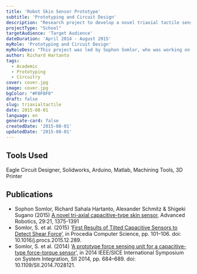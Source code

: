 ```yaml
---
title: 'Robot Skin Sensor Prototype'
subtitle: 'Prototyping and Circuit Design'
description: "Research project to develop a novel triaxial tactile sensor."
projectType: "School"
targetAudience: 'Target Audience'
dateDuration: 'April 2014 - August 2015'
myRole: 'Prototyping and Circuit Design'
myRoleDesc: "This project was led by Sophon Somlor, who was working on this as his Ph.D. thesis. I designed the circuit using Eagle, ordered the flexible circuit, and created testing tools using a 3D printer and milling machine. Alexander Schmitt acted as the supervisor for this project."
author: Richard Hartanto
tags:
  - Academic
  - Prototyping
  - Circuitry
cover: cover.jpg
image: cover.jpg
bgColor: "#F0F0F0"
draft: false
slug: triaxialtactile
date: 2015-08-01
language: en
generate-card: false
createdDate: '2015-08-01'
updatedDate: '2015-08-01'
---
```


## Tools Used

Eagle Circuit Designer, Solidworks, Arduino, Matlab, Machining Tools, 3D Printer

## Publications

- Sophon Somlor, Richard Sahala Hartanto, Alexander Schmitz & Shigeki Sugano (2015) <a href="https://www.tandfonline.com/doi/full/10.1080/01691864.2015.1092394" target="_blank">A novel tri-axial capacitive-type skin sensor</a>, Advanced Robotics, 29:21, 1375-1391
- Somlor, S. et al. (2015) ‘<a href="https://www.sciencedirect.com/science/article/pii/S1877050915037904?via%3Dihub" target="_blank" >First Results of Tilted Capacitive Sensors to Detect Shear Force</a>’, in Procedia Computer Science, pp. 101–106. doi: 10.1016/j.procs.2015.12.289.
- Somlor, S. et al. (2014) ‘<a href="https://ieeexplore.ieee.org/document/7028121/" target="_blank">A prototype force sensing unit for a capacitive-type force-torque sensor</a>’, in 2014 IEEE/SICE International Symposium on System Integration, SII 2014, pp. 684–689. doi: 10.1109/SII.2014.7028121.